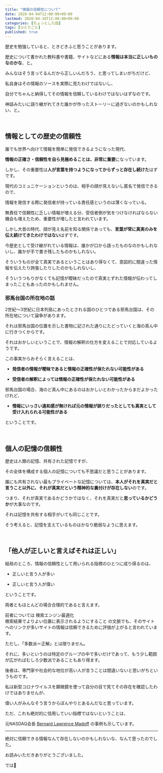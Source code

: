 ```yaml
---
title: "情報の信頼性について"
date: 2020-04-04T12:00:00+09:00
lastmod: 2020-04-16T12:00:00+09:00
categories: [ちょっとした話]
tags: [ひとりごと]
published: true
---
```


歴史を勉強していると、ときどきふと思うことがあります。

歴史について書かれた教科書や書籍、サイトなどにある**情報は本当に正しいものなのかな**、と。

みんなはそう言ってるんだから正しいんだろう、と思ってしまいがちだけど、

私自身はその情報のソースを実際に見たわけではないし、

<!--more-->

自分でちゃんと納得してその情報を信頼しているわけではないはずなのです。

神話みたいに語り継がれてきた誰かが作ったストーリーに過ぎないのかもしれない、と。

<br/>

## 情報としての歴史の信頼性

誰でも世界へ向けて情報を簡単に発信できるようになった現代、

**情報の正確さ・信頼性を自ら見極めることは、非常に重要**になっています。

しかし、その重要性は**人が言葉を持つようになってからずっと存在し続けた**はずです。

現代のコミュニケーションというのは、相手の顔が見えないし匿名で発信できるので、

情報を発信する際に発信者が持っている責任感というのは薄くなっている。

無責任で信頼性に乏しい情報が増える分、受信者側が気をつけなければならない機会も増えたため、重要性が増したと言われています。

しかし大昔の時代、顔が見え名前を知る関係であっても、**言葉が常に真実のみを伝え続けてきたわけではない**はずです。

今歴史として受け継がれている情報は、誰かが口から語ったものなのかもしれないし、誰かが手で書き残したものかもしれない。

そういうものが全て真実であるということはあり得なくて、意図的に間違った情報を伝えたり誇張したりしたのかもしれないし、

そういうつもりがなくても記憶が曖昧だったので真実とずれた情報が伝わってしまったこともあったのかもしれません。

### 邪馬台国の所在地の話

2世紀～3世紀に日本列島にあったとされる国のひとつである邪馬台国は、その所在地について論争があります。

それは邪馬台国の位置を示した書物に記された通りにたどっていくと海の真ん中に行きつくからです。

それはおかしいということで、情報の解釈の仕方を変えることで対応しているようです。

この事実からおそらく言えることは、

- **発信者の情報が曖昧であると情報の正確性が保たれない可能性がある**

- **受信者の解釈によっては情報の正確性が保たれない可能性がある**

邪馬台国の場合、海のど真ん中にあるのはおかしいとわかったからまだよかったけれど、

- **情報にいっさい違和感が無ければ元の情報が誤りだったとしても真実として受け入れられる可能性がある**

ということです。 


<br/>

## 個人の記憶の信頼性

歴史は人類の記憶、共有された記憶ですが、

その全体を構成する個人の記憶についても不思議だと思うことがあります。

誰にも共有されない最もプライベートな記憶については、**本人がそれを真実だと言うこと以外に、それが真実だという精神的な裏付けが存在しない**のです。

つまり、それが真実であるかどうかではなく、それを真実だと**思っているかどうか**が大事なのです。

それは記憶を共有する相手がいても同じことです。

そう考えると、記憶を支えているものはかなり脆弱なように思えます。

<relpos link="saiban-shikojikken" />

<br/>

## 「他人が正しいと言えばそれは正しい」

結局のところ、情報の信頼性として用いられる指標のひとつに成り得るのは、

- 正しいと言う人が多い

- 正しいと言う人が偉い

ということです。

両者ともほとんどの場合合理的であると言えます。

前者については
<tltp label="SEO対策">検索エンジン最適化<br/>検索結果でよりよい位置に表示されるようにすること</tltp>
の文脈でも、そのサイトへのリンクが多いサイトの情報は信頼できるために評価が上がると言われています。

ただし、「多数派＝正解」とは限りません。

それに、多いというのは特定のグループの中で多いだけであって、もう少し範囲が広がればむしろ少数派であることもあり得ます。

後者は、専門家や社会的な地位が高い人が言うことは間違いないと思いがちというものです。

私は新型コロナウイルスを顕微鏡を使って自分の目で見てその存在を確認したわけではありませんが、

偉い人がみんなそう言うからぼんやりとあるんだなと思っています。

ただ、これも絶対的に信用していい指標ではないということは、

元NASDAQ会長 [Bernard Lawrence Madoff](https://ja.wikipedia.org/wiki/%E3%83%90%E3%83%BC%E3%83%8A%E3%83%BC%E3%83%89%E3%83%BBL%E3%83%BB%E3%83%9E%E3%83%89%E3%83%95) の事例も示しています。

---

絶対に信頼できる情報なんて存在しないのかもしれないな、なんて思ったのでした。

お読みいただきありがとうございました。

では👋
